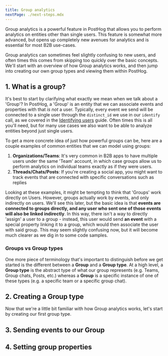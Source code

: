 ```yaml
---
title: Group analytics
nextPage: ./next-steps.mdx
---
```


Group analytics is a powerful feature in PostHog that allows you to perform analytics on entities other than single users.
This feature is somewhat more advanced, but opens up completely new avenues for analytics and is essential for most B2B use-cases.

Group analytics can sometimes feel slightly confusing to new users, and often times this comes from skipping too quickly over the basic concepts.
We'll start with an overview of how Group analytics works, and then jump into creating our own group types and viewing them within PostHog.

## 1. What is a group?

It's best to start by clarifying what exactly we mean when we talk about a 'Group'?
In PostHog, a 'Group' is an entity that we can associate events and properties with that _is not_ a user.
Typically, every event we send will be connected to a single user through the `distinct_id` we use in our `identify` call, as we covered in the [Identifying users](/docs/getting-started/identify-users) guide.
Often times this is all you'll need, but for many use cases we also want to be able to analyze entities beyond just single users.

To get a more concrete idea of just how powerful groups can be, here are a couple examples of common entities that we can model using groups:

1. **Organizations/Teams**: It's very common in B2B apps to have multiple users under the same 'Team' account, in which case groups allow us to perform analytics on individual teams exactly as if they were users.
2. **Threads/Chats/Posts**: If you're creating a social app, you might want to track events that are connected with specific conversations such as replies

Looking at these examples, it might be tempting to think that 'Groups' work directly on Users. However, groups actually work by events, and only indirectly on users.
We'll see this later, but the basic idea is that **events are connected to groups directly, and any user who sent one of those events will also be linked indirectly**.
In this way, there isn't a way to directly 'assign' a user to a group - instead, this user would send **an event** with a special property linking it to a group, which would then associate the user with said group.
This may seem slightly confusing now, but it will become much clearer as we dig in to some code samples.

### Groups vs Group types

One more piece of terminology that's important to distinguish before we get started is the different between a **Group** and a **Group type**.
At a high level, a **Group type** is the abstract type of what our group represents (e.g. Teams, Group chats, Posts, etc.) whereas a **Group** is a specific instance of one of these types (e.g. a specific team or a specific group chat).

## 2. Creating a Group type

Now that we're a little bit familiar with how Group analytics works, let's start by creating our first group type.

## 3. Sending events to our Group

## 4. Setting group properties
